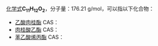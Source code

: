 {{DISPLAYTITLE:C<sub>11</sub>H<sub>12</sub>O<sub>2</sub>}}{{MolFormDisambigNav|C=11|H=12|O=2}}
[[化学式|化学式]]'''C<sub>11</sub>H<sub>12</sub>O<sub>2</sub>'''，分子量：176.21 g/mol，可以指以下化合物：
* [[乙酸肉桂酯|乙酸肉桂酯]] CAS：{{CAS|103-54-8}}
* [[肉桂酸乙酯|肉桂酸乙酯]] CAS：{{CAS|103-36-6}}
* [[苯乙酸烯丙酯|苯乙酸烯丙酯]] CAS：{{CAS|1797-74-6}}

{{Isomerdab}}